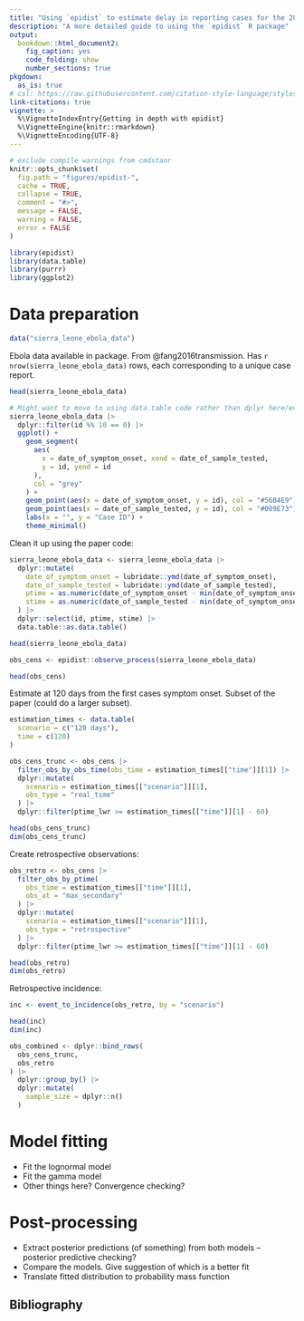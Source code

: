 ```yaml
---
title: "Using `epidist` to estimate delay in reporting cases for the 2014-2016 Ebola outbreak in Sierra Leone"
description: "A more detailed guide to using the `epidist` R package"
output: 
  bookdown::html_document2:
    fig_caption: yes
    code_folding: show
    number_sections: true
pkgdown:
  as_is: true
# csl: https://raw.githubusercontent.com/citation-style-language/styles/master/apa-numeric-superscript-brackets.csl
link-citations: true
vignette: >
  %\VignetteIndexEntry{Getting in depth with epidist}
  %\VignetteEngine{knitr::rmarkdown}
  %\VignetteEncoding{UTF-8}
---
```


```r
# exclude compile warnings from cmdstanr
knitr::opts_chunk$set(
  fig.path = "figures/epidist-",
  cache = TRUE,
  collapse = TRUE,
  comment = "#>",
  message = FALSE,
  warning = FALSE,
  error = FALSE
)
```

```r
library(epidist)
library(data.table)
library(purrr)
library(ggplot2)
```

# Data preparation

```r
data("sierra_leone_ebola_data")
```

Ebola data available in package.
From @fang2016transmission.
Has `r nrow(sierra_leone_ebola_data)` rows, each corresponding to a unique case report.

```r
head(sierra_leone_ebola_data)
```

```r
# Might want to move to using data.table code rather than dplyr here/everywhere
sierra_leone_ebola_data |>
  dplyr::filter(id %% 10 == 0) |>
  ggplot() +
    geom_segment(
      aes(
        x = date_of_symptom_onset, xend = date_of_sample_tested,
        y = id, yend = id
      ),
      col = "grey"
    ) +
    geom_point(aes(x = date_of_symptom_onset, y = id), col = "#56B4E9") +
    geom_point(aes(x = date_of_sample_tested, y = id), col = "#009E73") +
    labs(x = "", y = "Case ID") +
    theme_minimal()
```

Clean it up using the paper code:
<!-- https://github.com/parksw3/epidist-paper/blob/d34a461c4d7526438d509eec99025abda30687c7/_targets.Rmd#L422 -->

```r
sierra_leone_ebola_data <- sierra_leone_ebola_data |>
  dplyr::mutate(
    date_of_symptom_onset = lubridate::ymd(date_of_symptom_onset),
    date_of_sample_tested = lubridate::ymd(date_of_sample_tested),
    ptime = as.numeric(date_of_symptom_onset - min(date_of_symptom_onset)),
    stime = as.numeric(date_of_sample_tested - min(date_of_symptom_onset))
  ) |>
  dplyr::select(id, ptime, stime) |>
  data.table::as.data.table()

head(sierra_leone_ebola_data)

obs_cens <- epidist::observe_process(sierra_leone_ebola_data)

head(obs_cens)
```

Estimate at 120 days from the first cases symptom onset.
Subset of the paper (could do a larger subset).

```r
estimation_times <- data.table(
  scenario = c("120 days"),
  time = c(120)
)

obs_cens_trunc <- obs_cens |>
  filter_obs_by_obs_time(obs_time = estimation_times[["time"]][1]) |>
  dplyr::mutate(
    scenario = estimation_times[["scenario"]][1],
    obs_type = "real_time"
  ) |>
  dplyr::filter(ptime_lwr >= estimation_times[["time"]][1] - 60)

head(obs_cens_trunc)
dim(obs_cens_trunc)
```

Create retrospective observations:

```r
obs_retro <- obs_cens |>
  filter_obs_by_ptime(
    obs_time = estimation_times[["time"]][1],
    obs_at = "max_secondary"
  ) |>
  dplyr::mutate(
    scenario = estimation_times[["scenario"]][1],
    obs_type = "retrospective"
  ) |>
  dplyr::filter(ptime_lwr >= estimation_times[["time"]][1] - 60)

head(obs_retro)
dim(obs_retro)
```

Retrospective incidence:

```r
inc <- event_to_incidence(obs_retro, by = "scenario")

head(inc)
dim(inc)
```

```r
obs_combined <- dplyr::bind_rows(
  obs_cens_trunc,
  obs_retro
) |>
  dplyr::group_by() |>
  dplyr::mutate(
    sample_size = dplyr::n()
  )
```

# Model fitting

* Fit the lognormal model
* Fit the gamma model
* Other things here? Convergence checking?

# Post-processing

* Extract posterior predictions (of something) from both models -- posterior predictive checking?
* Compare the models. Give suggestion of which is a better fit
* Translate fitted distribution to probability mass function

## Bibliography {-}